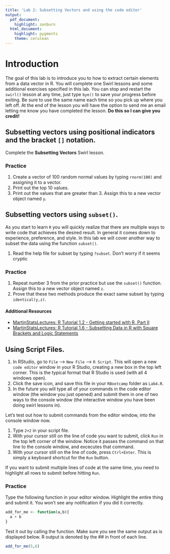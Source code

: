 ```yaml
---
title: 'Lab 2: Subsetting Vectors and using the code editor'
output:
  pdf_document: 
    highlight: zenburn
  html_document:
    highlight: pygments
    theme: cerulean
---
```


# Introduction 
The goal of this lab is to introduce you to how to extract certain elements from a data vector in R. You will complete one Swirl lessons and some additional exercises specified in this lab. You can stop and restart the `swirl()` lesson at any time, just type `bye()` to save your progress before exiting. Be sure to use the same name each time so you pick up where you left off. At the end of the lesson you will have the option to send me an email letting me know you have completed the lesson. **Do this so I can give you credit!**


## Subsetting vectors using positional indicators and the bracket `[]` notation. 

Complete the **Subsetting Vectors** Swirl lesson. 

### Practice

1. Create a vector of 100 random normal values by typing `rnorm(100)` and assigning it to a vector. 
2. Print out the top 10 values.
3. Print out the values that are greater than 3. Assign this to a new vector object named `y`. 

## Subsetting vectors using `subset()`. 

As you start to learn `R` you will quickly realize that there are multiple ways to write code
that achieves the desired result. In general it comes down to experience, preference, and style.
In this lab we will cover another way to subset the data using the function `subset()`.

1. Read the help file for subset by typing `?subset`. Don't worry if it seems cryptic

### Practice

1. Repeat number 3 from the prior practice but use the `subset()` function. Assign this to a new vector object named `z`.
2. Prove that these two methods produce the exact same subset by typing `identical(y,z)`.

#### Additional Resources

* [MartinStatsLectures: R Tutorial 1.2 - Getting started with R, Part II ](https://www.youtube.com/watch?v=2TcPAZOyV0U)  
* [MartinStatsLectures: R Tutorial 1.6 - Subsetting Data in R with Square Brackets and Logic Statements](https://www.youtube.com/watch?v=jGf7WNh-LX8)




## Using Script Files. 

1.  In RStudio, go to `File` --> `New File` --> `R Script`. This will open a new `code editor` window in your R Studio, creating a new box in the top left corner. This is the typical format that R Studio is used (with all 4 windows open). 
2.  Click the save icon, and save this file in your `RBootcamp` folder as `Lab4.R`. 
3.  In the future you will type all of your commands in the code editor window (the window you just opened) and submit them in one of two ways to the console window (the interactive window you have been doing swirl lessons in). 

Let's test out how to submit commands from the editor window, into the console window now. 

1.  Type `2+2` in your script file. 
2.  With your cursor still on the line of code you want to submit, click `Run` in the top left corner of the window. Notice it passes the command on that line to the console window, and excecutes that command. 
3.  With your cursor still on the line of code, press `Ctrl+Enter`. This is simply a keyboard shortcut for the `Run` button. 

If you want to submit multiple lines of code at the same time, you need to highlight all rows to submit before hitting `Run`. 

### Practice

Type the following function in your editor window. Highlight the entire thing and submit it. You won't see any notification if you did it correctly. 
```r
add_for_me <- function(a,b){
  a + b
}
```
Test it out by calling the function.  Make sure you see the same output as is displayed below. R output is denoted by the ## in front of each line. 
```r
add_for_me(5,6)
```



<!-- Assessment questions -->
<!-- What is head(x) equal to?  x[1:6] -->
<!-- What is the equivelant notation to subset(x[x>0])? x[x>0 & !is.na(x)] -->
<!-- What does subset() do? Return subsets of vectors, matrices or data frames which meet conditions. -->
